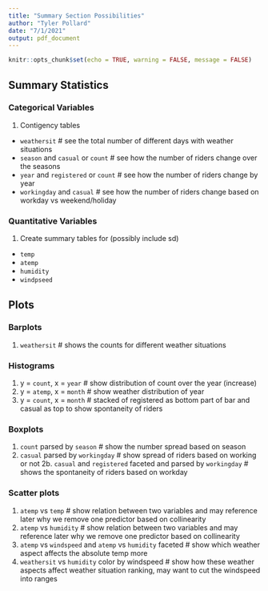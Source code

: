 ```yaml
---
title: "Summary Section Possibilities"
author: "Tyler Pollard"
date: "7/1/2021"
output: pdf_document
---
```


```r
knitr::opts_chunk$set(echo = TRUE, warning = FALSE, message = FALSE)
```

## Summary Statistics
### Categorical Variables
1. Contigency tables
  * `weathersit` # see the total number of different days with weather situations
  * `season` and `casual` or `count` # see how the number of riders change over the seasons
  * `year` and `registered` or `count` # see how the number of riders change by year
  * `workingday` and `casual` # see how the number of riders change based on workday vs weekend/holiday
  
### Quantitative Variables
1. Create summary tables for (possibly include sd)
  * `temp`
  * `atemp`
  * `humidity`
  * `windpseed`

## Plots
### Barplots
1. `weathersit` # shows the counts for different weather situations

### Histograms
1. y = `count`, x = `year` # show distribution of count over the year (increase)
2. y = `atemp`, x = `month` # show weather distribution of year
3. y = `count`, x = `month` # stacked of registered as bottom part of bar and casual as top to show spontaneity of riders

### Boxplots
1. `count` parsed by `season` # show the number spread based on season
2. `casual` parsed by `workingday` # show spread of riders based on working or not
2b. `casual` and `registered` faceted and parsed by `workingday` # shows the spontaneity of riders based on workday

### Scatter plots
1. `atemp` vs `temp` # show relation between two variables and may reference later why we remove one predictor based on collinearity 
2. `atemp` vs `humidity` # show relation between two variables and may reference later why we remove one predictor based on collinearity 
3. `atemp` vs `windspeed` and `atemp` vs `humidity` faceted # show which weather aspect affects the absolute temp more
4. `weathersit` vs `humidity` color by windspeed # show how these weather aspects affect weather situation ranking, may want to cut the windspeed into ranges 




